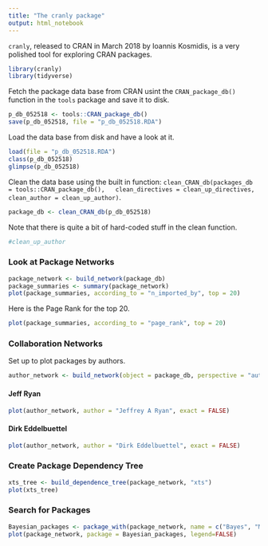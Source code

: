 ```yaml
---
title: "The cranly package"
output: html_notebook
---
```



`cranly`, released to CRAN in March 2018 by Ioannis Kosmidis, is a very polished tool for exploring CRAN packages.

```r
library(cranly)
library(tidyverse)
```

Fetch the package data base from CRAN usint the `CRAN_package_db()` function in the `tools` package and save it to disk.

```r
p_db_052518 <- tools::CRAN_package_db()
save(p_db_052518, file = "p_db_052518.RDA")
```   

Load the data base from disk and have a look at it.
```r
load(file = "p_db_052518.RDA")
class(p_db_052518)
glimpse(p_db_052518) 
```

Clean the data base using the built in function:
`clean_CRAN_db(packages_db = tools::CRAN_package_db(),
  clean_directives = clean_up_directives, clean_author = clean_up_author)`. 

```r
package_db <- clean_CRAN_db(p_db_052518)

```

Note that there is quite a bit of hard-coded stuff in the clean function.

```r
#clean_up_author
``` 

### Look at Package Networks

```r
package_network <- build_network(package_db)
package_summaries <- summary(package_network)
plot(package_summaries, according_to = "n_imported_by", top = 20)
```

Here is the Page Rank for the top 20.
```r
plot(package_summaries, according_to = "page_rank", top = 20)
```

### Collaboration Networks
Set up to plot packages by authors.

```r
author_network <- build_network(object = package_db, perspective = "author")
```

#### Jeff Ryan
```r
plot(author_network, author = "Jeffrey A Ryan", exact = FALSE)
```

#### Dirk Eddelbuettel
```r
plot(author_network, author = "Dirk Eddelbuettel", exact = FALSE)
```


### Create Package Dependency Tree   


```r
xts_tree <- build_dependence_tree(package_network, "xts")
plot(xts_tree)
```   



### Search for Packages

```r
Bayesian_packages <- package_with(package_network, name = c("Bayes", "MCMC"))
plot(package_network, package = Bayesian_packages, legend=FALSE)

```




